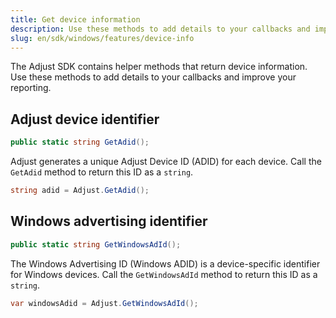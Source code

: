 ```yaml
---
title: Get device information
description: Use these methods to add details to your callbacks and improve your reporting.
slug: en/sdk/windows/features/device-info
---
```


The Adjust SDK contains helper methods that return device information. Use these methods to add details to your callbacks and improve your reporting.

## Adjust device identifier

```cs title="Method signature"
public static string GetAdid();
```

Adjust generates a unique Adjust Device ID (ADID) for each device. Call the `GetAdid` method to return this ID as a `string`.

```cs
string adid = Adjust.GetAdid();
```

## Windows advertising identifier

```cs title="Method signature"
public static string GetWindowsAdId();
```

The Windows Advertising ID (Windows ADID) is a device-specific identifier for Windows devices. Call the `GetWindowsAdId` method to return this ID as a `string`.

```cs
var windowsAdid = Adjust.GetWindowsAdId();
```
